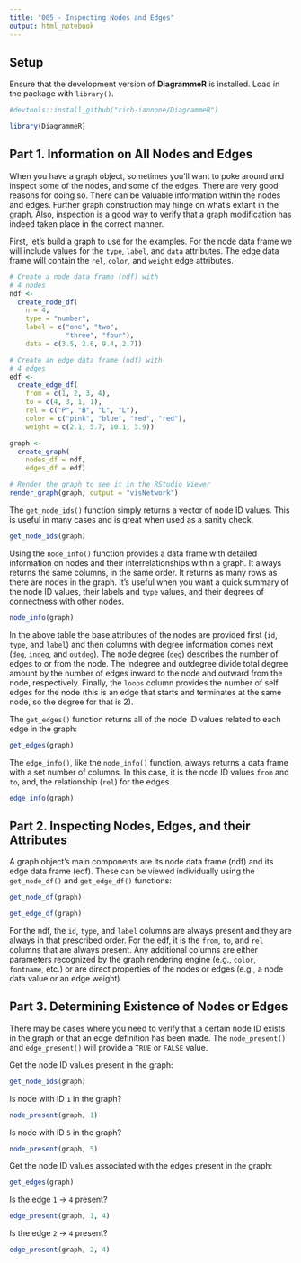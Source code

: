 ```yaml
---
title: "005 - Inspecting Nodes and Edges"
output: html_notebook
---
```


## Setup

Ensure that the development version of **DiagrammeR** is installed. Load in the package with `library()`.

```r
#devtools::install_github("rich-iannone/DiagrammeR")

library(DiagrammeR)
```

## Part 1. Information on All Nodes and Edges

When you have a graph object, sometimes you'll want to poke around and inspect some of the nodes, and some of the edges. There are very good reasons for doing so. There can be valuable information within the nodes and edges. Further graph construction may hinge on what's extant in the graph. Also, inspection is a good way to verify that a graph modification has indeed taken place in the correct manner.

First, let's build a graph to use for the examples. For the node data frame we will include values for the `type`, `label`, and `data` attributes. The edge data frame will contain the `rel`, `color`, and `weight` edge attributes.

```r
# Create a node data frame (ndf) with
# 4 nodes
ndf <-
  create_node_df(
    n = 4,
    type = "number",
    label = c("one", "two",
              "three", "four"),
    data = c(3.5, 2.6, 9.4, 2.7))

# Create an edge data frame (ndf) with
# 4 edges
edf <-
  create_edge_df(
    from = c(1, 2, 3, 4),
    to = c(4, 3, 1, 1),
    rel = c("P", "B", "L", "L"),
    color = c("pink", "blue", "red", "red"),
    weight = c(2.1, 5.7, 10.1, 3.9))

graph <-
  create_graph(
    nodes_df = ndf,
    edges_df = edf)

# Render the graph to see it in the RStudio Viewer
render_graph(graph, output = "visNetwork")
```

The `get_node_ids()` function simply returns a vector of node ID values. This is useful in many cases and is great when used as a sanity check.

```r
get_node_ids(graph)
```

Using the `node_info()` function provides a data frame with detailed information on nodes and their interrelationships within a graph. It always returns the same columns, in the same order. It returns as many rows as there are nodes in the graph. It's useful when you want a quick summary of the node ID values, their labels and `type` values, and their degrees of connectness with other nodes.

```r
node_info(graph)
```

In the above table the base attributes of the nodes are provided first (`id`, `type`, and `label`) and then columns with degree information comes next (`deg`, `indeg`, and `outdeg`). The node degree (`deg`) describes the number of edges to or from the node. The indegree and outdegree divide total degree amount by the number of edges inward to the node and outward from the node, respectively. Finally, the `loops` column provides the number of self edges for the node (this is an edge that starts and terminates at the same node, so the degree for that is 2).

The `get_edges()` function returns all of the node ID values related to each edge in the graph:

```r
get_edges(graph)
```

The `edge_info()`, like the `node_info()` function, always returns a data frame with a set number of columns. In this case, it is the node ID values `from` and `to`, and, the relationship (`rel`) for the edges.

```r
edge_info(graph)
```

## Part 2. Inspecting Nodes, Edges, and their Attributes

A graph object's main components are its node data frame (ndf) and its edge data frame (edf). These can be viewed individually using the `get_node_df()` and `get_edge_df()` functions:

```r
get_node_df(graph)
```

```r
get_edge_df(graph)
```

For the ndf, the `id`, `type`, and `label` columns are always present and they are always in that prescribed order. For the edf, it is the `from`, `to`, and `rel` columns that are always present. Any additional columns are either parameters recognized by the graph rendering engine (e.g., `color`, `fontname`, etc.) or are direct properties of the nodes or edges (e.g., a node data value or an edge weight).

## Part 3. Determining Existence of Nodes or Edges

There may be cases where you need to verify that a certain node ID exists in the graph or that an  edge definition has been made. The `node_present()` and `edge_present()` will provide a `TRUE` or `FALSE` value.

Get the node ID values present in the graph:

```r
get_node_ids(graph)
```

Is node with ID `1` in the graph?

```r
node_present(graph, 1)
```

Is node with ID `5` in the graph?
```r
node_present(graph, 5)
```

Get the node ID values associated with the edges present in the graph:

```r
get_edges(graph)
```

Is the edge `1` -> `4` present?

```r
edge_present(graph, 1, 4)
```

Is the edge `2` -> `4` present?

```r
edge_present(graph, 2, 4)
```

